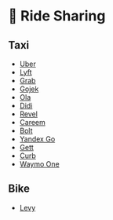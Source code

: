 # 🚕 Ride Sharing

## Taxi

- [Uber](https://apps.apple.com/app/id368677368)
- [Lyft](https://apps.apple.com/app/id529379082)
- [Grab](https://apps.apple.com/app/id647268330)
- [Gojek](https://apps.apple.com/app/id944875099)
- [Ola](https://apps.apple.com/app/id539179365)
- [Didi](https://apps.apple.com/app/id1362398401)
- [Revel](https://apps.apple.com/app/id1410368210)
- [Careem](https://apps.apple.com/app/id592978487)
- [Bolt](https://apps.apple.com/app/id675033630)
- [Yandex Go](https://apps.apple.com/app/id472650686)
- [Gett](https://apps.apple.com/app/id449655162)
- [Curb](https://apps.apple.com/app/id299226386)
- [Waymo One](https://apps.apple.com/app/id1343524838)

## Bike

- [Levy](https://apps.apple.com/app/id1466963267)
